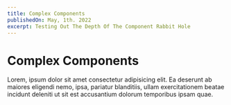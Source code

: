 ```yaml
---
title: Complex Components
publishedOn: May, 1th. 2022
excerpt: Testing Out The Depth Of The Component Rabbit Hole
---
```



<Meta title="Complex Components - PressBlog" />

# Complex Components

Lorem, ipsum dolor sit amet consectetur adipisicing elit. Ea deserunt ab maiores eligendi nemo, ipsa, pariatur blanditiis, ullam exercitationem beatae incidunt deleniti ut sit est accusantium dolorum temporibus ipsam quae.

<ComplexComponent />
